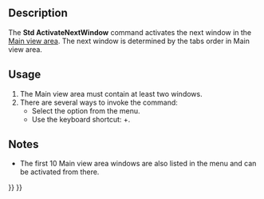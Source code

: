 <languages/>
<translate>

<!--T:1-->
{{Docnav
|
|[[Std_ActivatePrevWindow|ActivatePrevWindow]]
|[[Std_Windows_Menu|Std Windows Menu]]
|IconL=
|IconR=Std_ActivatePrevWindow.svg
|IconC=Freecad.svg
}}

<!--T:2-->
{{GuiCommand
|Name=Std ActivateNextWindow
|MenuLocation=Windows → Next
|Workbenches=All
|Shortcut={{KEY|Ctrl}}+{{KEY|Tab}}
|SeeAlso=[[Std_ActivatePrevWindow|Std ActivatePrevWindow]], [[Std_Windows|Std Windows]]
}}

==Description== <!--T:3-->

<!--T:4-->
The '''Std ActivateNextWindow''' command activates the next window in the [[Main_view_area|Main view area]]. The next window is determined by the tabs order in Main view area.

==Usage== <!--T:5-->

<!--T:6-->
# The Main view area must contain at least two windows.
# There are several ways to invoke the command:
#* Select the {{MenuCommand|Windows → [[Image:Std_ActivateNextWindow.svg|16px]] Next}} option from the menu.
#* Use the keyboard shortcut: {{KEY|Ctrl}}+{{KEY|Tab}}.

==Notes== <!--T:7-->

<!--T:8-->
* The first 10 Main view area windows are also listed in the {{MenuCommand|Windows}} menu and can be activated from there.


<!--T:9-->
{{Docnav
|
|[[Std_ActivatePrevWindow|ActivatePrevWindow]]
|[[Std_Windows_Menu|Std Windows Menu]]
|IconL=
|IconR=Std_ActivatePrevWindow.svg
|IconC=Freecad.svg
}}

</translate>
{{Std_Base_navi{{#translation:}}}}
{{Userdocnavi{{#translation:}}}}